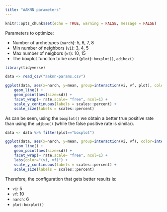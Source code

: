 ```yaml
---
title: "AAKNN parameters"
---
```



```r
knitr::opts_chunk$set(echo = TRUE, warning = FALSE, message = FALSE)
```


Parameters to optimize:

- Number of archetypes (`narch`): 5, 6, 7, 8
- Min number of neighbors (`vi`): 3, 4, 5
- Max number of neigbors (`vf`): 10, 15
- The boxplot funciton to be used (`plot`): `boxplot()`, `adjbox()`

```r
library(tidyverse)

data <- read_csv("aaknn-params.csv")

ggplot(data, aes(x=narch, y=mean, group=interaction(vi, vf, plot), color=plot)) + 
    geom_line() +
    geom_point(aes(size=sd)) +
    facet_wrap(~ rate,scale= "free", ncol=1) +
    scale_y_continuous(labels = scales::percent) +
    scale_size(labels = scales::percent)
```

As can be seen, using the `boxplot()` we obtain a better true positive rate than using the `adjbox()` (while the false positive rate is similar).


```r
data <- data %>% filter(plot=="boxplot")

ggplot(data, aes(x=narch, y=mean, group=interaction(vi, vf), color=interaction(vi, vf))) + 
    geom_line() +
    geom_point(aes(size=sd)) +
    facet_wrap(~ rate,scale= "free", ncol=1) +
    labs(color="(vi, vf)") +
    scale_y_continuous(labels = scales::percent) +
    scale_size(labels = scales::percent)
```

Therefore, the configuration that gets better results is:

- `vi`: 5
- `vf`: 10
- `narch`: 6
- `plot`: `boxplot()`